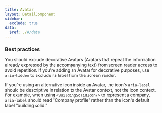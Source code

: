 ```yaml
---
title: Avatar
layout: DetailComponent
sidebar:
  exclude: true
data:
  $ref: ./#/data
---
```


### Best practices

You should exclude decorative Avatars (Avatars that repeat the information already expressed by the accompanying text) from screen reader access to avoid repetition. If you're adding an Avatar for decorative purposes, use `aria-hidden` to exclude its label from the screen reader.

If you're using an alternative icon inside an Avatar, the icon's `aria-label` should be descriptive in relation to the Avatar context, not the icon context. For example, when using `<BuildingSolidIcon/>` to represent a company, `aria-label` should read "Company profile" rather than the icon's default label "building solid."
